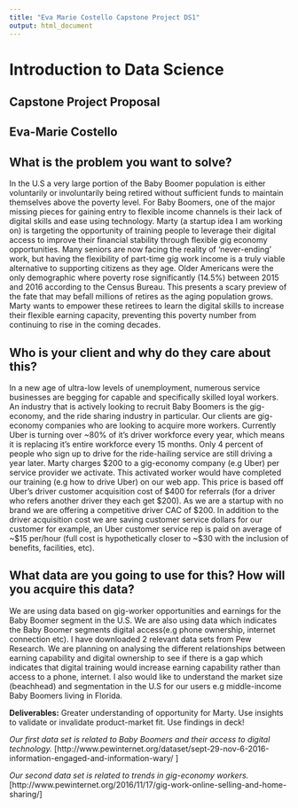 ```yaml
---
title: "Eva Marie Costello Capstone Project DS1"
output: html_document
---
```

# Introduction to Data Science


## Capstone Project Proposal 
## __Eva-Marie Costello__
 
 
## __What is the problem you want to solve?__
In the U.S a very large portion of the Baby Boomer population is either voluntarily or involuntarily being retired without sufficient funds to maintain themselves above the poverty level. For Baby Boomers, one of the major missing pieces for gaining entry to flexible income channels is their lack of digital skills and ease using technology. Marty (a startup idea I am working on) is targeting the opportunity of training people to leverage their digital access to improve their financial stability through flexible gig economy opportunities. Many seniors are now facing the reality of ‘never-ending’ work, but having the flexibility of part-time gig work income is a truly viable alternative to supporting citizens as they age. Older Americans were the only demographic where poverty rose significantly (14.5%) between 2015 and 2016 according to the Census Bureau. This presents a scary preview of the fate that may befall millions of retires as the aging population grows. Marty wants to empower these retirees to learn the digital skills to increase their flexible earning capacity, preventing this poverty number from continuing to rise in the coming decades.


## __Who is your client and why do they care about this?__
In a new age of ultra-low levels of unemployment, numerous service businesses are begging for capable and specifically skilled loyal workers.  An industry that is actively looking to recruit Baby Boomers is the gig-economy, and the ride sharing industry in particular. Our clients are gig-economy companies who are looking to acquire more workers. Currently Uber is turning over ~80% of it’s driver workforce every year, which means it is replacing it’s entire workforce every 15 months. Only 4 percent of people who sign up to drive for the ride-hailing service are still driving a year later.  Marty charges $200 to a gig-economy company (e.g Uber) per service provider we activate. This activated worker would have completed our training (e.g how to drive Uber) on our web app. This price is based off Uber’s driver customer acquisition cost of $400 for referrals (for a driver who refers another driver they each get $200). As we are a startup with no brand we are offering a competitive driver CAC of $200. In addition to the driver acquisition cost we are saving customer service dollars for our customer for example, an Uber customer service rep is paid on average of ~$15 per/hour (full cost is hypothetically closer to ~$30 with the inclusion of benefits, facilities, etc). 


## __What data are you going to use for this? How will you acquire this data?__
We are using data based on gig-worker opportunities and earnings for the Baby Boomer segment in the U.S. We are also using data which indicates the Baby Boomer segments digital access(e.g phone ownership, internet connection etc). I have downloaded 2 relevant data sets from Pew Research. We are planning on analysing the different relationships between earning capability and digital ownership to see if there is a gap which indicates that digital training would increase earning capability rather than access to a phone, internet. I also would like to understand the market size (beachhead) and segmentation in the U.S for our users e.g middle-income Baby Boomers living in Florida. 

**Deliverables:** Greater understanding of opportunity for Marty. Use insights to validate or invalidate product-market fit. Use findings in deck!

*Our first data set is related to Baby Boomers and their access to digital technology.*
[http://www.pewinternet.org/dataset/sept-29-nov-6-2016-information-engaged-and-information-wary/ ]

*Our second data set is related to trends in gig-economy workers.*
[http://www.pewinternet.org/2016/11/17/gig-work-online-selling-and-home-sharing/]



